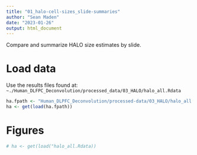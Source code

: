 ```yaml
---
title: "01_halo-cell-sizes_slide-summaries"
author: "Sean Maden"
date: "2023-01-26"
output: html_document
---
```


Compare and summarize HALO size estimates by slide.

# Load data

Use the results files found at: `~./Human_DLFPC_Deconvolution/processed_data/03_HALO/halo_all.Rdata`

```r
ha.fpath <- "Human_DLPFC_Deconvolution/processed-data/03_HALO/halo_all.Rdata"
ha <- get(load(ha.fpath))
```

# Figures

```r
# ha <- get(load("halo_all.Rdata))
```